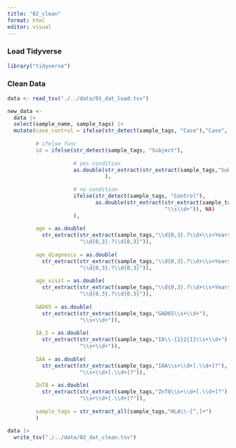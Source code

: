 ```yaml
---
title: "02_clean"
format: html
editor: visual
---
```


### Load Tidyverse

```r
library("tidyverse")
```

### Clean Data

```r
data <- read_tsv("./../data/01_dat_load.tsv")

new_data <-
  data |>
  select(sample_name, sample_tags) |>
  mutate(case_control = ifelse(str_detect(sample_tags, "Case"),"Case", "Control"),
         
         # ifelse func
         id = ifelse(str_detect(sample_tags, "Subject"),
                     
                     # yes condition
                     as.double(str_extract(str_extract(sample_tags,"Subject[^,]+"),"\\s\\d+")
                               ),
                     
                     # no condition
                     ifelse(str_detect(sample_tags, "Control"),
                            as.double(str_extract(str_extract(sample_tags,"Control[^,]+"),
                                                  "\\s\\d+")), NA)
                     ),
         
         age = as.double(
           str_extract(str_extract(sample_tags,"\\d{0,3}.?\\d+\\s+Years\\s{0}"),
                       "\\d{0,3}.?\\d{0,3}")),
         
         age_diagnosis = as.double(
           str_extract(str_extract(sample_tags,"\\d{0,3}.?\\d+\\s+Years\\s{1}at\\sdiagnosis"),
                       "\\d{0,3}.?\\d{0,3}")),
         
         age_visit = as.double(
           str_extract(str_extract(sample_tags,"\\d{0,3}.?\\d+\\s+Years\\s{1}at\\svisit"),
                       "\\d{0,3}.?\\d{0,3}")),
         
         GAD65 = as.double(
           str_extract(str_extract(sample_tags,"GAD65\\s+\\d+"),
                       "\\s+\\d+")),
         
         IA_2 = as.double(
           str_extract(str_extract(sample_tags,"IA\\-{1}2{1}\\s+\\d+"),
                       "\\s+\\d+")),
         
         IAA = as.double(
           str_extract(str_extract(sample_tags,"IAA\\s+\\d+[.\\d+]?"),
                       "\\s+\\d+[.\\d+]?")),
         
         ZnT8 = as.double(
           str_extract(str_extract(sample_tags,"ZnT8\\s+\\d+[.\\d+]?"),
                       "\\s+\\d+[.\\d+]?")),
         
         sample_tags = str_extract_all(sample_tags,"HLA\\-[^,]+")
         )

data |>
  write_tsv("./../data/02_dat_clean.tsv")

```
